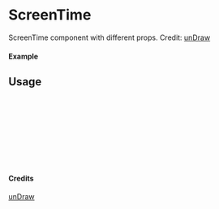
<Meta of={ScreenTime} title="unDraw/ScreenTime" />

# ScreenTime

ScreenTime component with different props.
Credit: [unDraw](https://undraw.co/illustrations)

#### Example

<Canvas of={ScreenTime.Primary} />

## Usage

```ts
import { ScreenTime } from "yadl-ui";

const Example = () => {
  return (
      <ScreenTime />
  );
};

export default Example;
```

#### Credits
[unDraw](https://undraw.co/illustrations)
